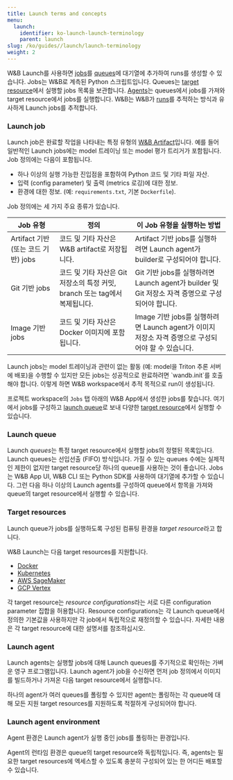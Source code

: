 ```yaml
---
title: Launch terms and concepts
menu:
  launch:
    identifier: ko-launch-launch-terminology
    parent: launch
slug: /ko/guides//launch/launch-terminology
weight: 2
---
```


W&B Launch를 사용하면 [jobs](#launch-job)를 [queues](#launch-queue)에 대기열에 추가하여 runs를 생성할 수 있습니다. Jobs는 W&B로 계측된 Python 스크립트입니다. Queues는 [target resource](#target-resources)에서 실행할 jobs 목록을 보관합니다. [Agents](#launch-agent)는 queues에서 jobs를 가져와 target resource에서 jobs를 실행합니다. W&B는 W&B가 [runs](/ko/guides/models/track/runs/)를 추적하는 방식과 유사하게 Launch jobs를 추적합니다.

### Launch job
Launch job은 완료할 작업을 나타내는 특정 유형의 [W&B Artifact](/ko/guides/core/artifacts/)입니다. 예를 들어 일반적인 Launch jobs에는 model 트레이닝 또는 model 평가 트리거가 포함됩니다. Job 정의에는 다음이 포함됩니다.

- 하나 이상의 실행 가능한 진입점을 포함하여 Python 코드 및 기타 파일 자산.
- 입력 (config parameter) 및 출력 (metrics 로깅)에 대한 정보.
- 환경에 대한 정보. (예: `requirements.txt`, 기본 `Dockerfile`).

Job 정의에는 세 가지 주요 종류가 있습니다.

| Job 유형 | 정의 | 이 Job 유형을 실행하는 방법 |
| ---------- | --------- | -------------- |
|Artifact 기반 (또는 코드 기반) jobs| 코드 및 기타 자산은 W&B artifact로 저장됩니다.| Artifact 기반 jobs를 실행하려면 Launch agent가 builder로 구성되어야 합니다. |
|Git 기반 jobs| 코드 및 기타 자산은 Git 저장소의 특정 커밋, branch 또는 tag에서 복제됩니다. | Git 기반 jobs를 실행하려면 Launch agent가 builder 및 Git 저장소 자격 증명으로 구성되어야 합니다. |
|Image 기반 jobs| 코드 및 기타 자산은 Docker 이미지에 포함됩니다. | Image 기반 jobs를 실행하려면 Launch agent가 이미지 저장소 자격 증명으로 구성되어야 할 수 있습니다. |

<Note>
Launch jobs는 model 트레이닝과 관련이 없는 활동 (예: model을 Triton 추론 서버에 배포)을 수행할 수 있지만 모든 jobs는 성공적으로 완료하려면 `wandb.init`를 호출해야 합니다. 이렇게 하면 W&B workspace에서 추적 목적으로 run이 생성됩니다.
</Note>

프로젝트 workspace의 `Jobs` 탭 아래의 W&B App에서 생성한 jobs를 찾습니다. 여기에서 jobs를 구성하고 [launch queue](#launch-queue)로 보내 다양한 [target resource](#target-resources)에서 실행할 수 있습니다.

### Launch queue
Launch *queues*는 특정 target resource에서 실행할 jobs의 정렬된 목록입니다. Launch queues는 선입선출 (FIFO) 방식입니다. 가질 수 있는 queues 수에는 실제적인 제한이 없지만 target resource당 하나의 queue를 사용하는 것이 좋습니다. Jobs는 W&B App UI, W&B CLI 또는 Python SDK를 사용하여 대기열에 추가할 수 있습니다. 그런 다음 하나 이상의 Launch agents를 구성하여 queue에서 항목을 가져와 queue의 target resource에서 실행할 수 있습니다.

### Target resources
Launch queue가 jobs를 실행하도록 구성된 컴퓨팅 환경을 *target resource*라고 합니다.

W&B Launch는 다음 target resources를 지원합니다.

- [Docker](/ko/launch/set-up-launch/setup-launch-docker)
- [Kubernetes](/ko/launch/set-up-launch/setup-launch-kubernetes)
- [AWS SageMaker](/ko/launch/set-up-launch/setup-launch-sagemaker)
- [GCP Vertex](/ko/launch/set-up-launch/setup-vertex)

각 target resource는 *resource configurations*라는 서로 다른 configuration parameter 집합을 허용합니다. Resource configurations는 각 Launch queue에서 정의한 기본값을 사용하지만 각 job에서 독립적으로 재정의할 수 있습니다. 자세한 내용은 각 target resource에 대한 설명서를 참조하십시오.

### Launch agent
Launch agents는 실행할 jobs에 대해 Launch queues를 주기적으로 확인하는 가벼운 영구 프로그램입니다. Launch agent가 job을 수신하면 먼저 job 정의에서 이미지를 빌드하거나 가져온 다음 target resource에서 실행합니다.

하나의 agent가 여러 queues를 폴링할 수 있지만 agent는 폴링하는 각 queue에 대해 모든 지원 target resources를 지원하도록 적절하게 구성되어야 합니다.

### Launch agent environment
Agent 환경은 Launch agent가 실행 중인 jobs를 폴링하는 환경입니다.

<Note>
Agent의 런타임 환경은 queue의 target resource와 독립적입니다. 즉, agents는 필요한 target resources에 엑세스할 수 있도록 충분히 구성되어 있는 한 어디든 배포할 수 있습니다.
</Note>
